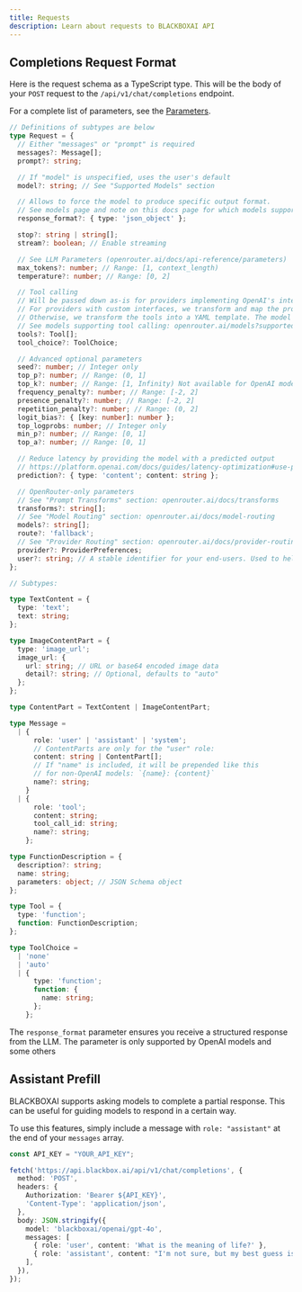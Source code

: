 ```yaml
---
title: Requests
description: Learn about requests to BLACKBOXAI API
---
```


## Completions Request Format

Here is the request schema as a TypeScript type. This will be the body of your `POST` request to the `/api/v1/chat/completions` endpoint.

For a complete list of parameters, see the [Parameters](/api-reference/parameters).

<CodeGroup>

```typescript title="Request Schema"
// Definitions of subtypes are below
type Request = {
  // Either "messages" or "prompt" is required
  messages?: Message[];
  prompt?: string;

  // If "model" is unspecified, uses the user's default
  model?: string; // See "Supported Models" section

  // Allows to force the model to produce specific output format.
  // See models page and note on this docs page for which models support it.
  response_format?: { type: 'json_object' };

  stop?: string | string[];
  stream?: boolean; // Enable streaming

  // See LLM Parameters (openrouter.ai/docs/api-reference/parameters)
  max_tokens?: number; // Range: [1, context_length)
  temperature?: number; // Range: [0, 2]

  // Tool calling
  // Will be passed down as-is for providers implementing OpenAI's interface.
  // For providers with custom interfaces, we transform and map the properties.
  // Otherwise, we transform the tools into a YAML template. The model responds with an assistant message.
  // See models supporting tool calling: openrouter.ai/models?supported_parameters=tools
  tools?: Tool[];
  tool_choice?: ToolChoice;

  // Advanced optional parameters
  seed?: number; // Integer only
  top_p?: number; // Range: (0, 1]
  top_k?: number; // Range: [1, Infinity) Not available for OpenAI models
  frequency_penalty?: number; // Range: [-2, 2]
  presence_penalty?: number; // Range: [-2, 2]
  repetition_penalty?: number; // Range: (0, 2]
  logit_bias?: { [key: number]: number };
  top_logprobs: number; // Integer only
  min_p?: number; // Range: [0, 1]
  top_a?: number; // Range: [0, 1]

  // Reduce latency by providing the model with a predicted output
  // https://platform.openai.com/docs/guides/latency-optimization#use-predicted-outputs
  prediction?: { type: 'content'; content: string };

  // OpenRouter-only parameters
  // See "Prompt Transforms" section: openrouter.ai/docs/transforms
  transforms?: string[];
  // See "Model Routing" section: openrouter.ai/docs/model-routing
  models?: string[];
  route?: 'fallback';
  // See "Provider Routing" section: openrouter.ai/docs/provider-routing
  provider?: ProviderPreferences;
  user?: string; // A stable identifier for your end-users. Used to help detect and prevent abuse.
};

// Subtypes:

type TextContent = {
  type: 'text';
  text: string;
};

type ImageContentPart = {
  type: 'image_url';
  image_url: {
    url: string; // URL or base64 encoded image data
    detail?: string; // Optional, defaults to "auto"
  };
};

type ContentPart = TextContent | ImageContentPart;

type Message =
  | {
      role: 'user' | 'assistant' | 'system';
      // ContentParts are only for the "user" role:
      content: string | ContentPart[];
      // If "name" is included, it will be prepended like this
      // for non-OpenAI models: `{name}: {content}`
      name?: string;
    }
  | {
      role: 'tool';
      content: string;
      tool_call_id: string;
      name?: string;
    };

type FunctionDescription = {
  description?: string;
  name: string;
  parameters: object; // JSON Schema object
};

type Tool = {
  type: 'function';
  function: FunctionDescription;
};

type ToolChoice =
  | 'none'
  | 'auto'
  | {
      type: 'function';
      function: {
        name: string;
      };
    };
```

</CodeGroup>

The `response_format` parameter ensures you receive a structured response from the LLM. The parameter is only supported by OpenAI models and some others

## Assistant Prefill

BLACKBOXAI supports asking models to complete a partial response. This can be useful for guiding models to respond in a certain way.

To use this features, simply include a message with `role: "assistant"` at the end of your `messages` array.

<CodeGroup>

```typescript title="TypeScript"
const API_KEY = "YOUR_API_KEY";

fetch('https://api.blackbox.ai/api/v1/chat/completions', {
  method: 'POST',
  headers: {
    Authorization: 'Bearer ${API_KEY}',
    'Content-Type': 'application/json',
  },
  body: JSON.stringify({
    model: 'blackboxai/openai/gpt-4o',
    messages: [
      { role: 'user', content: 'What is the meaning of life?' },
      { role: 'assistant', content: "I'm not sure, but my best guess is" },
    ],
  }),
});
```

</CodeGroup>

